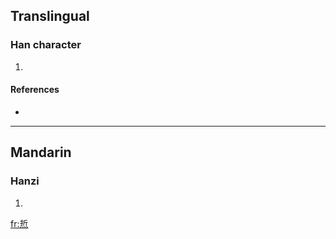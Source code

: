 ==Translingual==

===Han character===
{{Han char|rn=86|rad=火|as=07|sn=11|four=5233<sub>2</sub>|canj=手中火 (QLF)}}

# {{defn|Han|sort=火07}}

====References====
* {{Han ref|kx=0673.111|dkj=19042|hdz=32207.010|uh=710E|ud=28942|bh=D65B|bd=54875}}

----

==Mandarin==

===Hanzi===
{{cmn-hanzi|pin=[[xiè]] ([[xie4]])|wg=hsieh<sup>4</sup>}}

# {{defn|Mandarin}}

[[fr:焎]]